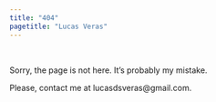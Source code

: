 ```yaml
---
title: "404"  
pagetitle: "Lucas Veras"
---
```

<br/>

Sorry, the page is not here. It's probably my mistake.

Please, contact me at lucasdsveras@gmail.com.